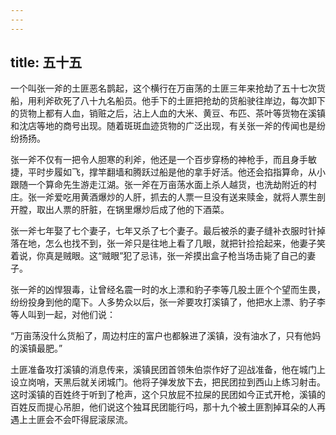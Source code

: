 ```yaml
---
---
---
```

title: 五十五
---



一个叫张一斧的土匪恶名鹊起，这个横行在万亩荡的土匪三年来抢劫了五十七次货船，用利斧砍死了八十九名船员。他手下的土匪把抢劫的货船驶往岸边，每次卸下的货物上都有人血，销赃之后，沾上人血的大米、黄豆、布匹、茶叶等货物在溪镇和沈店等地的商号出现。随着斑斑血迹货物的广泛出现，有关张一斧的传闻也是纷纷扬扬。

张一斧不仅有一把令人胆寒的利斧，他还是一个百步穿杨的神枪手，而且身手敏捷，平时步履如飞，撑竿翻墙和腾跃过船是他的拿手好活。他还会掐指算命，从小跟随一个算命先生游走江湖。张一斧在万亩荡水面上杀人越货，也洗劫附近的村庄。张一斧爱吃用黄酒爆炒的人肝，抓去的人票一旦没有送来赎金，就将人票生剖开膛，取出人票的肝脏，在锅里爆炒后成了他的下酒菜。

张一斧七年娶了七个妻子，七年又杀了七个妻子。最后被杀的妻子缝补衣服时针掉落在地，怎么也找不到，张一斧只是往地上看了几眼，就把针捡拾起来，他妻子笑着说，你真是贼眼。这“贼眼”犯了忌讳，张一斧摸出盒子枪当场击毙了自己的妻子。

张一斧的凶悍狠毒，让曾经名震一时的水上漂和豹子李等几股土匪个个望而生畏，纷纷投身到他的麾下。人多势众以后，张一斧要攻打溪镇了，他把水上漂、豹子李等人叫到一起，对他们说：

“万亩荡没什么货船了，周边村庄的富户也都躲进了溪镇，没有油水了，只有他妈的溪镇最肥。”

土匪准备攻打溪镇的消息传来，溪镇民团首领朱伯崇作好了迎战准备，他在城门上设立岗哨，天黑后就关闭城门。他将子弹发放下去，把民团拉到西山上练习射击。这时溪镇的百姓终于听到了枪声，这个只放屁不拉屎的民团如今正式开枪，溪镇的百姓反而提心吊胆，他们说这个独耳民团能行吗，那十九个被土匪割掉耳朵的人再遇上土匪会不会吓得屁滚尿流。